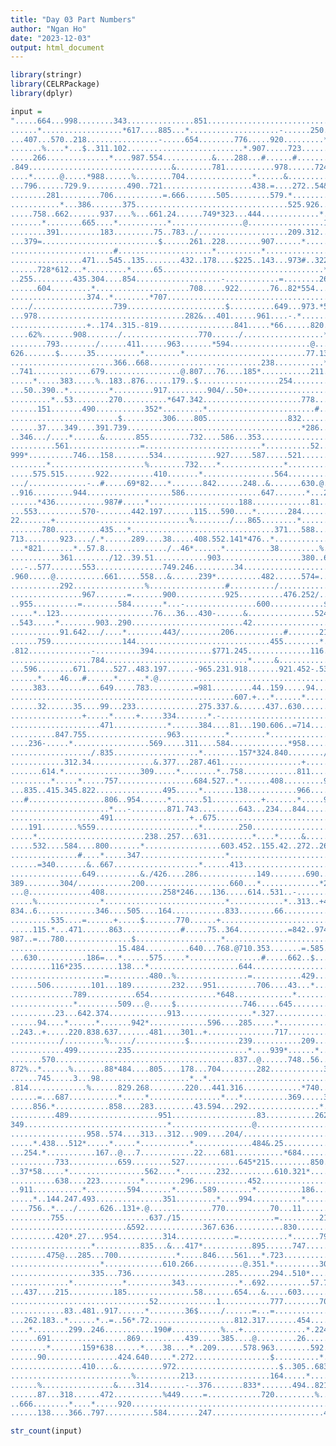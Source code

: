 ```yaml
---
title: "Day 03 Part Numbers"
author: "Ngan Ho"
date: "2023-12-03"
output: html_document
---
```


```r
library(stringr)
library(CELRPackage)
library(dplyr)
```

```r
input = 
".....664...998........343...............851............................2............414.....................3....................948.164....
......*..................*617....885...*....................-......250.........536..........470...#..................../4......=.....*......
...407...570..218................-.....654........776.....920.........*753...........566......*..347.....61.-979..786........935...42.......
.......%....*...$..311.102..........................*.907.....723...............622-....*..354..............................................
.....266..............*....987.554...........&....288...#......#.......................69......41..........486..-...........................
.849................................&........781...........978......724*..196..../767................725..../...892.....*355.....815.390....
....*......@.....*988......%........704...............*......&...........*...................826.....................243.......#....*.......
...796......729.9.........490..721....................438.=....272..54&...926..481..............*..523......&.785...........766.......*493..
........281.........706...........=.666.......505.........579.*................./...669.........73...*...639...*.......479.........514......
...........*...386.......375..................................525.926..$120............&.580.........457........325.......*829..............
.....758..662.......937....%...661.24......749*323...444.............*.............583....*.........................................223.....
.......*........665....*...........*................@.................154......965..*....119.......620*............347.................*470.
........391.........183.........75..783../....................209.312............*...362........./.....667..........*....77.................
...379=..........................$......261..228........907......*.......+591...178.........227.704........@771..667..........268......543..
.......................#.....................*..........*....................................-........*581...........101........*.....*.....
................471...545..135........432..178....$225..143...973#..322............2.................................*...........239...985..
......728*612...*.........*.....65....................................*...........*................&..............527....255+../............
..255.........435.304....854...................-............=........261......&...749....+......196....694......................779..271.374
......604.........*.....................708.....922.......76..82*554......991..19........456............*..582.........597@.................
.................374..*........*707........................................*....................609...52....%.................483...........
..../..................739......................$..........649...973.*511.861..20%.................=.....................148....*......343..
...978.................................282&...401......961....-.*.........................................499%.........../.....347..........
.................+..174..315.-819.................841.....*66......820.836......8....60....456........*........434..........................
....62%.......908......./.................770....../..................*.....852......&.....*........317...%......@.......+.......691........
........793......../......411......963.......*594..................@........@......*.......45.............729...........306.148....*..@.....
626.......$......35..........*........*...........................77.134........584.....23....35................589........./...482..853....
.......................366..668.........................238...........*..265.........*..........*...........&......*...471..................
..741.............679.................@.807...76....185*...........211..%.........507....178..583....*.561...521..620...*....865.$247.494...
.....*.....383.....%..183..876......179..$..................254.........................$..........697.*..............935...*...............
...50..390..*.........*.........917.........904/..50+.........................96...............960......701...............464....*.......947
.........*..53........270..........*647.342......................778............$..$684..+279...*....#.........................393..........
......151.......490...........352*.........*........................#............................594.732.........11....#....................
........................$.........306....805..................832...................859..../.#53.........953*228...*....217.................
......37....349....391.739.......................................*286..........558......516.......647........................%........847...
..346.../....*......&.......855.........732....586...353.................43....*..............598.&...798.719.........671.....881...........
..........561................=..........................*..........52....*.....727............./.....$....*..........*......................
999*..........746...158........534............927.....587.....521......511...........448%...89...........52..557......211..356.344...116....
........*.....................%........732....*..............*...............................*..................*806.......$.....*..*.......
.....575.515.......922..........410.......*................564...............+503...........297................................132.667......
.../.............-..#.....69*82....*.......842......248..&.......630.@........................................500...........................
..916.........944...................586.................647.......*...21....&419..........=....699.......766...%.......152.......315*101....
......*436...........987#.....*....................188.............81.............87..-..109......*.........-..........*....349.............
...553..........570-.......442.197.......115...590....*.......284.......478...459..#.6.........946...............945-..192............292...
22.......+..............................%......../...865........*......*........*..........900......950.......................*449...$......
.......780..........435...*................................371...588...727.....213.....496.............-.845*..../173......688..............
713........923..../.*......289....38.....408.552.141*476..*..................................619....6........238...................633......
...*821.......*..57.8............../..46*......*..........38.........%..................$...*.......*....201......=.............61...-..%86.
...........361......../12..39.51............903..................380..659........905+.28....256.............*......215.....=.../............
...-..577.......553...............749.246.........34....................................................311..282........894.................
.960.....@...........661.....558...&......239*..........482......574=..269..........289..../...............*.................323............
...........292................%.................#........../............*......452/.-......132.....=..342.721..335.....426....*.....516.....
................967.......=.......900...........925..........476.252/...861.....................891.....*.........*315.&.....130...=........
..955..........=........584.......*...-................600............$..........940.=348...............733...754...........................
.....*..123.....................76...36...430-......&...............524.........*............706..............#.....*.....849*......162*129.
..543.....*........903..290.........................42.......................649...$............+...78.*648......180.979......353...........
...........91.642.../....*........443/.........206...........#.......219............134............*..............................798..344..
......759................144..............................455........*...906...............195......924....502.405....802.400.......*.......
.812..............-..........394.............$771.245..............116........................*.+.........#....../...*.....*...448...883....
..................784................................*.....&.................809.......616..109.496.................89.....592...*..........
...596........671......527..483.197......-965.231.918.......921.452-.538.......*..763.........................162............../..479../685.
......*....46...#......*......*.@.............................................839.*......172.....................*374........927............
.....383............649.....783..........=981.........44..159.....94...............769......*..............#..........*.............748*993.
..................................................607.+...*......*.......................755..810........539.......728.98.....425...........
......32......35....99...233..............275.337.&......437..630...........423.84...........-............................163........578....
................+.....*.....+.....334.......*.-................................*..................110.....358....115..566....*648.......*...
....................471............*......384....81...190.606..=714....673.198.......57..#761........=..........*.....*..................618
..........847.755..................963..........*........*................*......251*....................#592.222....107...991..557.........
....236-.....*.................569.....311....584.............*958..........923%........................................./.......*....=.....
................../.835...................*........157*324.840......../415...................408...........212......-..573.549.770.995......
............312.34..............&.377...287.461..................+.................33*555...*................@.315.720......%...............
.......614.*.................309.....*........*..758............811..........................259.................+..................-627....
.........*.....*.....757.................684.527..*.......408.........999...............524..............570...............995..............
...835..415.345.822...............495.....*.......138...........966....*..................#...............*....560.........*................
...#.................806..954......*.......51...........+.......*.....910..436.477..............*150.....510...*.....#....537...........434.
......................*...-........871.743.........643...234...844............*....705..959..360................454..402..........984.......
....................491.................+..675...........................$........*........-................................487...*...876...
....191........%559.......................*........250..................965......556..&...........521.......365.......994%.%....923.....$...
.....*........................238..257...631..........*....*.....&...........346......366...150....*........*...............................
.....532....584....800.......*.................603.452..155.42..272..267.295*.....52...........*....672..743...830.....395.......862........
...............#....*.....347...................*......................@.......................487...................................671*973
......=340.......&..667...................*......413.........................576*888......706.......487..502..........22....................
................649..........&./426....286.............149........690..............................&..........765.....*..............321....
389........304/............200...................660...*.............*253...........129..#30.........................710.../................
...@..............408.............258*246....136.....614..531..-.....................*.........253&..........421...........939.....+.357....
.....%..............*...........................*............*..313..+418.47...931...329............974.........=...847..........166.*......
834..6.............346....505....164............833........66.....................*.......367..95......*211..............-............888...
.........535....=......+.....$.......770......+....................................5.......*.....*36..................547...+...............
.....115.*...471......863.............#.....75..364...........=842..974......722........581............$..........588.......557....760......
987..=...780...............$...................*......................................+......869.......591.......&................-.........
........................15.484..........640...768.@710.353.......=.585......&91....996..712..=...............548...680........661...939.....
...630...........186=...*......575.....*................#.....662..$.................................+......*.........+........../.....*....
.........116*235........138...*....................644....................*853...............210...719......503.....................453.....
.....................=.........480..%................=...........429...478.....695.....789..$..........19&............216...................
......506.........101...189.........232....951.........706....43...*.......943.........%...........935.......160..........+20..152.16.......
..............789...........654...............*648.............*...........*....=.............398...*........*................*.............
..............*.........509...@.....$...............746.....645...........607..336.................488....285....$..944......298.$..........
..........23...642.374.............913................*.327....................................................263.....*182......822........
......94....*......*.......942*.............596....285.....*..............177...........86...................................477......702...
..243..+.....220.838.637.......481....301..+...............717...................394......................782/.......*..........%.872.*.....
.........../.........%...../...........$...........239...........209......*........-...............153............100.700...........*..708..
............499.........235..........................*....939*......*..227.293.-.....805.785.........#..250.................423....954......
.......570........................................837..@......748..56..........782.....*....*..........*......552...........................
872%..*......%.......88*484....805....178...704........282............387...........562....614..559...750..*...........@.....417......762...
......745.....3...98....................*..*...............................@....329........................130.......134....$...........*...
.814.............%......829.268........220...441.316.............*740......607........*831..............*......................529.......410
......=...687...........*.....*................*...*..........369.....332..........798...............956.932......................=.........
.....856.*............858....283.........43.594...292................*....*.604*.........217....................44*.....676*.........752.571
..........489....................951...................83...........262.243........681....*.................373....493...........-...@......
349................................*..................@.....................444.......*......../951..810.......#.......184....227...........
.................958..574....313...312...909....204/....................674*...........146...........=...=..................................
.....*.438...512*.....*.....*...........*.............484&.25..........................................851...........534@.$720.719..........
...254.*...........167..@...7............22....681...........*684........7.696.135.207.......177............749*670............*.....681....
..........733...........659.........527............645*215.........850.....*..........*.........*....822........................787.........
..37*58.....*.................562....*........232..........610.321*.....148.......416............514.....703......54...................310..
..........638....223.........*........296............452....................152....#...678..........................*...+...692.........*...
..911...........*.........594.......*......589........*..........186........................219...........344.927.324.525..*............753.
.....*..144.247.493...............351.........*....994...........*......738..107.......235...*....937.......-.*...........171....634........
....756..*..../.....626..131+.@..............770..........70...11........*...............*..533...*...181......861..................*.......
.........755...................637./15.....................=.........217..407......146...........402.#..................11...436..535.......
..........................&592.............367.636...........830........*..........*..........................................+.........%...
..........420*.27....954..........314.............=...........*......791...$.......718........828.....9@..449...................868...110...
..................*..........835...&...417*...........895......747..........785.........128....*..80........*.....................*.........
........475@...285...700.............*.....846....561...*.723.............................&.436...*......728................&....389........
....................*.............610.266...........@.351.*..........308...931...490...............50........*487.....958.500...............
..................335...736.....................285.......294..510*....*........*.....103.....139.........920...........=...................
.............*...........*..........343............*..692..........57.741.....@..314...*.....*......*835......738.=............582.....295..
...437....215..........185...............58.......654...&.....603..........505.......97...224..@..........766.....508.....+317....#.........
...............................52.............1...........777........704........372.............23....652...=...........@...............620.
............83..481..917......*........36$...../......=...=.............*...471*.....171.680.............*.......635...28...127.....272.....
...262.183..*......*..=..56*.72...................812.317.......454.....1.............*.............................*.........*.......*.....
....*........299..246...........190#...........%...+..............*.224..............664......897....407.155*....407...........406..581.....
......691.................869..........439.....385....@.........26.....*........863.......402*.........-.............*28...332..............
........*.......159*638......*....38....*..209......578.963........592..875......*...................*.....$......596........-..............
......90................424.640.....*.272.................$..........*.........134...........624..158.907..964.................291..........
................410....&..........972.......................$..305..683..743........551.338.&..................................*............
...........................%..........213.................164.....*.......+..........*........751..............................10....710.387
......%................&....314........-..376.......833*.......494..821...........829......%.....#........582..............&............*...
......87...318......472...........%449.....=............720.........%.................257...29...........*.........-.....656................
..666........*....*.....920.....................................................&......*........................759..........875$...........
......138....366..797...........584.......247.........................427..206..843...618.....530......................................172.."

```

```r
str_count(input)

```




























